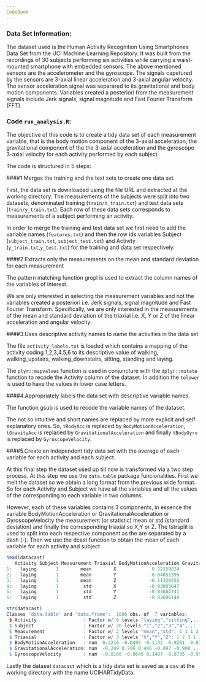 ```yaml
---
CodeBook
---
```


### Data Set Information:
The dataset used is the Human Activity Recognition Using Smartphones Data Set from 
the UCI Machine Learning Repository. It was built from the recordings of 30 subjects 
performing six activities while carrying a waist-mounted smartphone 
with embedded sensors.
The above mentioned sensors are the accelerometer and the gyroscope. The signals capetured by
the sensors are 3-axial linear acceleration and 3-axial angular velocity. The sensor acceleration
signal was separared to its gravitational and body motion components. 
Variables created a posteriori from the measurement signals include Jerk signals, signal magnitude and Fast Fourier Transform (FFT). 

### Code `run_analysis.R`:

The objective of this code is to create a tidy data set of each measurement variable, that is the body motion component of the 3-axial acceleration, the gravitational component of the the 3-axial acceleration and the gyroscope 3-axial velocity for each activity performed by each subject. 

The code is structured in 5 steps:

####1.Merges the training and the test sets to create one data set.

First, the data set is downloaded using the file URL and extracted at the working directory. 
The measurements of the subjects were split into two datasets, denominated training (`train/X_train.txt`) and test data sets (`train/y_train.txt`). Each row of these data sets corresponds to measurements of a subject performing an activity. 

In order to merge the training and test data set we first need to add the variable names (`features.txt`) and then the row ids variables Subject (`subject_train.txt`, `subject_test.txt`) and Activity (`y_train.txt`,`y_test.txt`) for the training and data set respectively. 

####2.Extracts only the measurements on the mean and standard deviation for each measurement

The pattern matching function grepl is used to extract the column names of the variables of interest.

We are only interested in selecting the measurement variables and not the variables created a posteriori i.e. Jerk signals, signal magnitude and Fast Fourier Transform. Specifically, we are only interested in the measurements of the mean and standard deviation of the triaxial i.e. X, Y or Z of the linear acceleration and angular velocity.

####3.Uses descriptive activity names to name the activities in the data set

The file `activity_labels.txt` is loaded which contains a mapping of the activity coding 1,2,3,4,5,6 to its descriptive value of walking, walking_upstairs, walking_downstairs, sitting, standing and laying. 

The `plyr::mapvalues` function is used in conjuncture with the `dplyr::mutate` function to recode the Activity column of the dataset. In addition the `tolower` is used to have the values in lower case letters. 

####4.Appropriately labels the data set with descriptive variable names.

The function gsub is used to recode the variable names of the dataset.

The not so intuitive and short names are replaced by more explicit and self explanatory ones. So, `tBodyAcc` is replaced by `BodyMotionAcceleration`, `tGravityAcc` is replaced by `GravitationalAcceleration` and finally `tBodyGyro` is replaced by `GyroscopeVelocity`.


####5.Create an independent tidy data set with the average of each variable for each activity and each subject. 

At this final step the dataset used up till now is transformed via a two step process. At this step we use the `data.table` package funcionalities. First we melt the dataset so we obtain a long format from the previous wide format. So for each Activity and Subject we have all the variables and all the values of the corresponding to each variable in two columns. 

However, each of these variables contains 3 components, in essence the variable BodyMotionAcceleration or GravitationalAcceleration or GyroscopeVelocity the measurement (or statistic) mean or std (standard deviation) and finally the corresponding triaxial so X,Y or Z. 
The tstrsplit is used to split into each respective component as the are separated by a dash (-). 
Then we use the dcast function to obtain the mean of each variable for each activity and subject. 

```r

head(datacast)
   Activity Subject Measurement Triaxial BodyMotionAcceleration GravitationalAcceleration GyroscopeVelocity
1:   laying       1        mean        X             0.22159824                -0.2488818       -0.01655309
2:   laying       1        mean        Y            -0.04051395                 0.7055498       -0.06448612
3:   laying       1        mean        Z            -0.11320355                 0.4458177        0.14868944
4:   laying       1         std        X            -0.92805647                -0.8968300       -0.87354387
5:   laying       1         std        Y            -0.83682741                -0.9077200       -0.95109044
6:   laying       1         std        Z            -0.82606140                -0.8523663       -0.90828466

str(datacast)
Classes 'data.table' and 'data.frame':	1080 obs. of  7 variables:
 $ Activity                 : Factor w/ 6 levels "laying","sitting",..: 1 1 1 1 1 1 1 1 1 1 ...
 $ Subject                  : Factor w/ 30 levels "1","2","3","4",..: 1 1 1 1 1 1 2 2 2 2 ...
 $ Measurement              : Factor w/ 2 levels "mean","std": 1 1 1 2 2 2 1 1 1 2 ...
 $ Triaxial                 : Factor w/ 3 levels "X","Y","Z": 1 2 3 1 2 3 1 2 3 1 ...
 $ BodyMotionAcceleration   : num  0.2216 -0.0405 -0.1132 -0.9281 -0.8368 ...
 $ GravitationalAcceleration: num  -0.249 0.706 0.446 -0.897 -0.908 ...
 $ GyroscopeVelocity        : num  -0.0166 -0.0645 0.1487 -0.8735 -0.9511 ...
```
Lastly the dataset `datacast` which is a tidy data set is saved as a csv at the working directory with the name UCIHARTidyData. 
